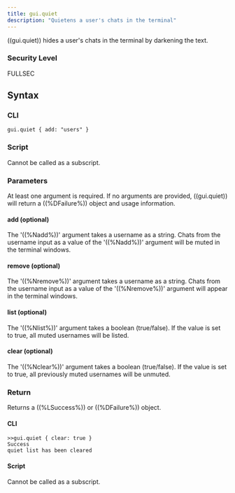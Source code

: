 ```yaml
---
title: gui.quiet
description: "Quietens a user's chats in the terminal"
---
```


((gui.quiet)) hides a user's chats in the terminal by darkening the text.

### Security Level

FULLSEC

## Syntax

### CLI

```
gui.quiet { add: "users" }
```

### Script

Cannot be called as a subscript.

### Parameters

At least one argument is required. If no arguments are provided, ((gui.quiet)) will return a ((%DFailure%)) object and usage information.

#### add (optional)

The '((%Nadd%))' argument takes a username as a string. Chats from the username input as a value of the '((%Nadd%))' argument will be muted in the terminal windows.

#### remove (optional)

The '((%Nremove%))' argument takes a username as a string. Chats from the username input as a value of the '((%Nremove%))' argument will appear in the terminal windows.

#### list (optional)

The '((%Nlist%))' argument takes a boolean (true/false). If the value is set to true, all muted usernames will be listed.

#### clear (optional)

The '((%Nclear%))' argument takes a boolean (true/false). If the value is set to true, all previously muted usernames will be unmuted.

### Return

Returns a ((%LSuccess%)) or ((%DFailure%)) object.

#### CLI

```
>>gui.quiet { clear: true }
Success
quiet list has been cleared
```

#### Script

Cannot be called as a subscript.
